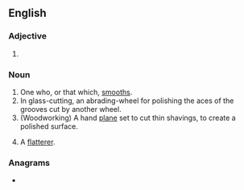 ==English==

===Adjective===
{{head|en|comparative adjective}}

# {{en-comparative of|smooth}}

===Noun===
{{en-noun}}

# One who, or that which, [[smooth]]s.
# In glass-cutting, an abrading-wheel for polishing the aces of the grooves cut by another wheel.
# (Woodworking) A hand [[plane]] set to cut thin shavings, to create a polished surface.
# {{lb|en|obsolete}} A [[flatterer]].

===Anagrams===
* {{anagrams|en|a=ehmoorst|resmooth}}